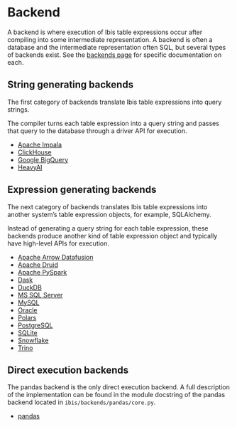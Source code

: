 # Backend

A backend is where execution of Ibis table expressions occur after compiling into some intermediate representation. A backend is often a database and the intermediate representation often SQL, but several types of backends exist. See the [backends page](../backends/index.md) for specific documentation on each.

## String generating backends

The first category of backends translate Ibis table expressions into query strings.

The compiler turns each table expression into a query string and passes that query
to the database through a driver API for execution.

- [Apache Impala](../backends/impala.md)
- [ClickHouse](../backends/clickhouse.md)
- [Google BigQuery](../backends/bigquery.md)
- [HeavyAI](https://github.com/heavyai/ibis-heavyai)

## Expression generating backends

The next category of backends translates Ibis table expressions into another
system's table expression objects, for example, SQLAlchemy.

Instead of generating a query string for each table expression, these backends
produce another kind of table expression object and typically have high-level APIs
for execution.

- [Apache Arrow Datafusion](../backends/datafusion.md)
- [Apache Druid](../backends/druid.md)
- [Apache PySpark](../backends/pyspark.md)
- [Dask](../backends/dask.md)
- [DuckDB](../backends/duckdb.md)
- [MS SQL Server](../backends/mssql.md)
- [MySQL](../backends/mysql.md)
- [Oracle](../backends/oracle.md)
- [Polars](../backends/polars.md)
- [PostgreSQL](../backends/postgresql.md)
- [SQLite](../backends/sqlite.md)
- [Snowflake](../backends/snowflake.md)
- [Trino](../backends/trino.md)

## Direct execution backends

The pandas backend is the only direct execution backend. A full description
of the implementation can be found in the module docstring of the pandas
backend located in `ibis/backends/pandas/core.py`.

- [pandas](../backends/pandas.md)
